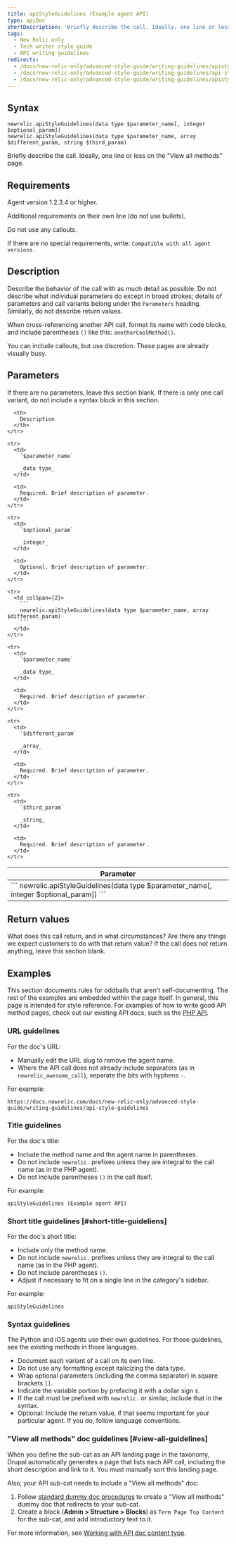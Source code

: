 ```yaml
---
title: apiStyleGuidelines (Example agent API)
type: apiDoc
shortDescription: 'Briefly describe the call. Ideally, one line or less on the &quot;View all methods&quot; page.'
tags:
  - New Relic only
  - Tech writer style guide
  - API writing guidelines
redirects:
  - /docs/new-relic-only/advanced-style-guide/writing-guidelines/apistyleguidelines-nr-only-agent
  - /docs/new-relic-only/advanced-style-guide/writing-guidelines/api-style-guidelines
  - /docs/new-relic-only/advanced-style-guide/writing-guidelines/apistyleguidelines-example-agent-api
---
```


## Syntax

```
newrelic.apiStyleGuidelines(data type $parameter_name[, integer $optional_param])
newrelic.apiStyleGuidelines(data type $parameter_name, array $different_param, string $third_param)
```

Briefly describe the call. Ideally, one line or less on the "View all methods" page.

## Requirements

Agent version 1.2.3.4 or higher.

Additional requirements on their own line (do not use bullets).

Do not use any callouts.

If there are no special requirements, write: `Compatible with all agent versions.`

## Description

Describe the behavior of the call with as much detail as possible. Do not describe what individual parameters do except in broad strokes; details of parameters and call variants belong under the `Parameters` heading. Similarly, do not describe return values.

When cross-referencing another API call, format its name with code blocks, and include parentheses `()` like this: `anotherCoolMethod()`.

<Callout variant="tip">
  You can include callouts, but use discretion. These pages are already visually busy.
</Callout>

## Parameters

If there are no parameters, leave this section blank. If there is only one call variant, do not include a syntax block in this section.

<table>
  <thead>
    <tr>
      <th width="25%">
        Parameter
      </th>

      <th>
        Description
      </th>
    </tr>
  </thead>

  <tbody>
    <tr>
      <td colSpan={2}>
        ```
        newrelic.apiStyleGuidelines(data type $parameter_name[, integer $optional_param])
        ```
      </td>
    </tr>

    <tr>
      <td>
        `$parameter_name`

        _data type_
      </td>

      <td>
        Required. Brief description of parameter.
      </td>
    </tr>

    <tr>
      <td>
        `$optional_param`

        _integer_
      </td>

      <td>
        Optional. Brief description of parameter.
      </td>
    </tr>

    <tr>
      <td colSpan={2}>
        ```
        newrelic.apiStyleGuidelines(data type $parameter_name, array $different_param)
        ```
      </td>
    </tr>

    <tr>
      <td>
        `$parameter_name`

        _data type_
      </td>

      <td>
        Required. Brief description of parameter.
      </td>
    </tr>

    <tr>
      <td>
        `$different_param`

        _array_
      </td>

      <td>
        Required. Brief description of parameter.
      </td>
    </tr>

    <tr>
      <td>
        `$third_param`

        _string_
      </td>

      <td>
        Required. Brief description of parameter.
      </td>
    </tr>
  </tbody>
</table>

## Return values

What does this call return, and in what circumstances? Are there any things we expect customers to do with that return value? If the call does not return anything, leave this section blank.

## Examples

This section documents rules for oddballs that aren't self-documenting. The rest of the examples are embedded within the page itself. In general, this page is intended for style reference. For examples of how to write good API method pages, check out our existing API docs, such as the [PHP API](/docs/agents/php-agent/php-agent-api).

### URL guidelines

For the doc's URL:

* Manually edit the URL slug to remove the agent name.
* Where the API call does not already include separators (as in `newrelic_awesome_call`), separate the bits with hyphens `-`.

For example:

```
https://docs.newrelic.com/docs/new-relic-only/advanced-style-guide/writing-guidelines/api-style-guidelines
```

### Title guidelines

For the doc's title:

* Include the method name and the agent name in parentheses.
* Do not include `newrelic.` prefixes unless they are integral to the call name (as in the PHP agent).
* Do not include parentheses `()` in the call itself.

For example:

```
apiStyleGuidelines (Example agent API)
```

### Short title guidelines [#short-title-guideliens]

For the doc's short title:

* Include only the method name.
* Do not include `newrelic.` prefixes unless they are integral to the call name (as in the PHP agent).
* Do not include parentheses `()`.
* Adjust if necessary to fit on a single line in the category's sidebar.

For example:

```
apiStyleGuidelines
```

### Syntax guidelines

<Callout variant="important">
  The Python and iOS agents use their own guidelines. For those guidelines, see the existing methods in those languages.
</Callout>

* Document each variant of a call on its own line.
* Do not use any formatting except italicizing the data type.
* Wrap optional parameters (including the comma separator) in square brackets `[]`.
* Indicate the variable portion by prefacing it with a dollar sign `$`.
* If the call must be prefixed with `newrelic.` or similar, include that in the syntax.
* Optional: Include the return value, if that seems important for your particular agent. If you do, follow language conventions.

### "View all methods" doc guidelines [#view-all-guidelines]

When you define the sub-cat as an API landing page in the taxonomy, Drupal automatically generates a page that lists each API call, including the short description and link to it. You must manually sort this landing page.

Also, your API sub-cat needs to include a "View all methods" doc:

1. Follow [standard dummy doc procedures](/docs/new-relic-only/drupal-configuration/menu-management/add-or-edit-dummy-doc-links-menus) to create a "View all methods" dummy doc that redirects to your sub-cat.
2. Create a block (**Admin > Structure > Blocks**) as `Term Page Top Content` for the sub-cat, and add introductory text to it.

For more information, see [Working with API doc content type](/docs/new-relic-only/drupal-configuration/content-types/working-api-doc-content-type).
